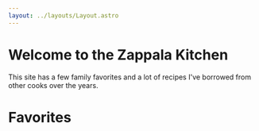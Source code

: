 ```yaml
---
layout: ../layouts/Layout.astro
---
```



<h1 class="mb-5">Welcome to the Zappala Kitchen</h1>

<p>
  This site has a few family favorites and a lot of recipes I've borrowed from
  other cooks over the years.
</p>

<SearchBar />

<h1 class="mb-5">Favorites</h1>

<Favorites />
